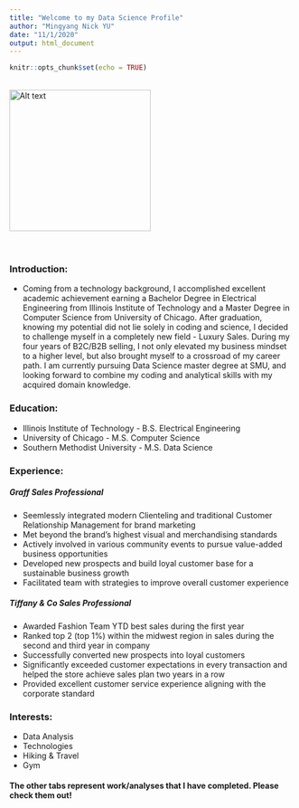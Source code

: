```yaml
---
title: "Welcome to my Data Science Profile"
author: "Mingyang Nick YU"
date: "11/1/2020"
output: html_document
---
```


```r
knitr::opts_chunk$set(echo = TRUE)
```

<br>
![Alt text](/Users/mingyang/Desktop/picture.jpeg){width=250px}
<br>
<br>
<br>
<h3>Introduction:</h3>
- Coming from a technology background, I accomplished excellent academic achievement earning a Bachelor Degree in Electrical Engineering from Illinois Institute of Technology and a Master Degree in Computer Science from University of Chicago. After graduation, knowing my potential did not lie solely in coding and science, I decided to challenge myself in a completely new field - Luxury Sales. During my four years of B2C/B2B selling, I not only elevated my business mindset to a higher level, but also brought myself to a crossroad of my career path. I am currently pursuing Data Science master degree at SMU, and looking forward to combine my coding and analytical skills with my acquired domain knowledge.


<h3>Education:</h3>
- Illinois Institute of Technology - B.S. Electrical Engineering
- University of Chicago - M.S. Computer Science
- Southern Methodist University - M.S. Data Science

<h3>Experience:</h3>
<h5>Graff Sales Professional</h5>
- Seemlessly integrated modern Clienteling and traditional Customer Relationship Management for brand marketing
- Met beyond the brand’s highest visual and merchandising standards
- Actively involved in various community events to pursue value-added business opportunities
- Developed new prospects and build loyal customer base for a sustainable business growth
- Facilitated team with strategies to improve overall customer experience

<h5>Tiffany & Co Sales Professional</h5>
- Awarded Fashion Team YTD best sales during the first year 
- Ranked top 2 (top 1%) within the midwest region in sales during the second and third year in company
- Successfully converted new prospects into loyal customers
- Significantly exceeded customer expectations in every transaction and helped the store achieve sales plan two years in a row
- Provided excellent customer service experience aligning with the corporate standard

<h3>Interests:</h3>
- Data Analysis
- Technologies
- Hiking & Travel
- Gym

<h4>**The other tabs represent work/analyses that I have completed. Please check them out!**</h4>
<br>
<br>



